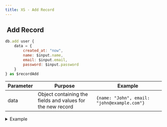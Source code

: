 ```yaml
---
title: XS - Add Record
---
```


## <img src="../assets/docuBadge (4).png" alt="" data-size="line" /> Add Record <a href="#xs-secretkey" id="xs-secretkey"></a>

```javascript
db.add user {
    data = {
        created_at: "now",
        name: $input.name,
        email: $input.email,
        password: $input.password
    }
} as $recordAdd
```

| Parameter | Purpose                                                    | Example                                     |
| --------- | ---------------------------------------------------------- | ------------------------------------------- |
| data      | Object containing the fields and values for the new record | `{name: "John", email: "john@example.com"}` |

<details>

<summary>Example</summary>

```javascript
// Create a new user record
db.add user {
    data = {
        created_at: "now",
        name: "John Doe",
        email: "john@example.com",
        password: "hashedPassword123"
    }
} as newUser
```

</details>
